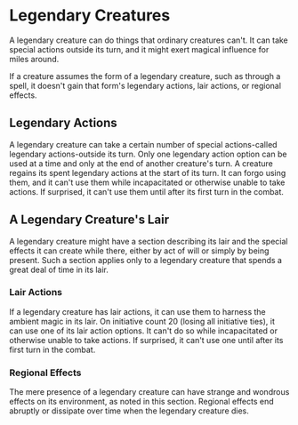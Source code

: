 # Legendary Creatures
A legendary creature can do things that ordinary creatures can't. It can take special actions outside its turn, and it might exert magical influence for miles around.

If a creature assumes the form of a legendary creature, such as through a spell, it doesn't gain that form's legendary actions, lair actions, or regional effects.

## Legendary Actions

A legendary creature can take a certain number of special actions-called legendary actions-outside its turn. Only one legendary action option can be used at a time and only at the end of another creature's turn. A creature regains its spent legendary actions at the start of its turn. It can forgo using them, and it can't use them while incapacitated or otherwise unable to take actions. If surprised, it can't use them until after its first turn in the combat.

## A Legendary Creature's Lair

A legendary creature might have a section describing its lair and the special effects it can create while there, either by act of will or simply by being present. Such a section applies only to a legendary creature that spends a great deal of time in its lair.

### Lair Actions

If a legendary creature has lair actions, it can use them to harness the ambient magic in its lair. On initiative count 20 (losing all initiative ties), it can use one of its lair action options. It can't do so while incapacitated or otherwise unable to take actions. If surprised, it can't use one until after its first turn in the combat.

### Regional Effects

The mere presence of a legendary creature can have strange and wondrous effects on its environment, as noted in this section. Regional effects end abruptly or dissipate over time when the legendary creature dies.